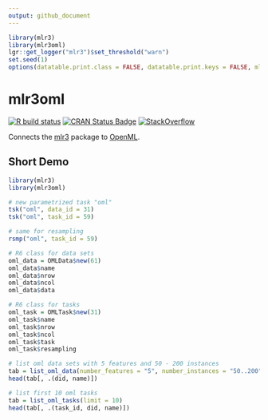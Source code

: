 ```yaml
---
output: github_document
---
```


```r
library(mlr3)
library(mlr3oml)
lgr::get_logger("mlr3")$set_threshold("warn")
set.seed(1)
options(datatable.print.class = FALSE, datatable.print.keys = FALSE, mlr3oml.verbose = FALSE)
```

# mlr3oml

[![R build status](https://github.com/mlr-org/mlr3oml/workflows/R-CMD-check/badge.svg)](https://github.com/mlr-org/mlr3oml/actions)
[![CRAN Status Badge](https://www.r-pkg.org/badges/version-ago/mlr3oml)](https://cran.r-project.org/package=mlr3oml)
[![StackOverflow](https://img.shields.io/badge/stackoverflow-mlr3-orange.svg)](https://stackoverflow.com/questions/tagged/mlr3)

Connects the [mlr3](https://mlr3.mlr-org.com/) package to [OpenML](https://openml.org).


## Short Demo

```r
library(mlr3)
library(mlr3oml)

# new parametrized task "oml"
tsk("oml", data_id = 31)
tsk("oml", task_id = 59)

# same for resampling
rsmp("oml", task_id = 59)

# R6 class for data sets
oml_data = OMLData$new(61)
oml_data$name
oml_data$nrow
oml_data$ncol
oml_data$data

# R6 class for tasks
oml_task = OMLTask$new(31)
oml_task$name
oml_task$nrow
oml_task$ncol
oml_task$task
oml_task$resampling

# list oml data sets with 5 features and 50 - 200 instances
tab = list_oml_data(number_features = "5", number_instances = "50..200")
head(tab[, .(did, name)])

# list first 10 oml tasks
tab = list_oml_tasks(limit = 10)
head(tab[, .(task_id, did, name)])
```
